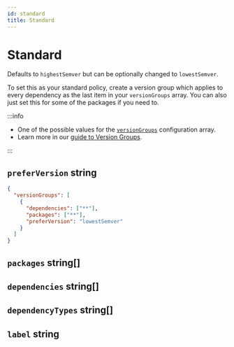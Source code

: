 ```yaml
---
id: standard
title: Standard
---
```



# Standard

Defaults to `highestSemver` but can be optionally changed to `lowestSemver`.

To set this as your standard policy, create a version group which applies to
every dependency as the last item in your `versionGroups` array. You can also
just set this for some of the packages if you need to.

:::info

- One of the possible values for the [`versionGroups`](../version-groups.mdx)
  configuration array.
- Learn more in our [guide to Version Groups](../../guide/version-groups.mdx).

:::

## `preferVersion` string

<Pills optional />

```json title="Choose the lowest valid semver version when fixing mismatches"
{
  "versionGroups": [
    {
      "dependencies": ["**"],
      "packages": ["**"],
      "preferVersion": "lowestSemver"
    }
  ]
}
```

## `packages` string[]

<Packages />

## `dependencies` string[]

<Dependencies />

## `dependencyTypes` string[]

<DependencyTypes />

## `label` string

<Label />

